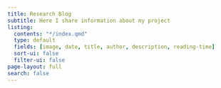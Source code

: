 ```yaml
---
title: Research Blog
subtitle: Here I share information about my project
listing: 
  contents: "*/index.qmd"
  type: default
  fields: [image, date, title, author, description, reading-time]
  sort-ui: false
  filter-ui: false
page-layout: full
search: false
---
```

